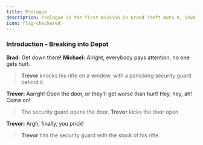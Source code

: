 ---
title: Prologue 
description: Prologue is the first mission in Grand Theft Auto V, involving Michael Townley and Trevor Philips. It is set in 2004 in the town of Ludendorff, North Yankton.
icon: flag-checkered
---

### Introduction - Breaking into Depot
**Brad:** Get down there!
**Michael:** Alright, everybody pays attention, no one gets hurt.

> **Trevor** knocks his rifle on a window, with a panicking security guard behind it.

**Trevor:** Aarrgh! Open the door, or they'll get worse than hurt! Hey, hey, ah! Come on!

> The security guard opens the door. **Trevor** kicks the door open.

**Trevor:** Argh, finally, you prick!

> **Trevor** hits the security guard with the stock of his rifle.